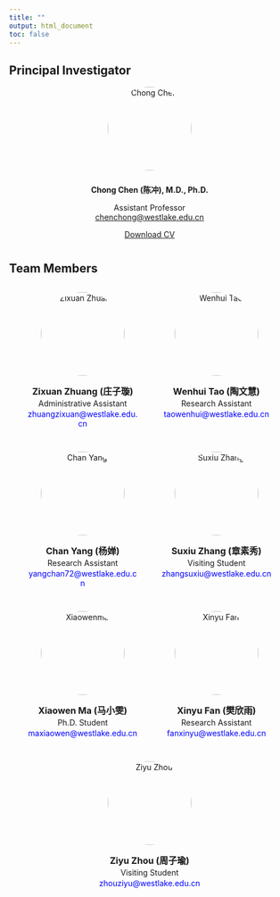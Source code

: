 ```yaml
---
title: ""
output: html_document
toc: false
---
```


```{=html}
<style>
  footer {
    position: fixed;
    bottom: -50px;
    left: 0;
    width: 100%;
    background-color: black;
    text-align: left;
    padding: 10px 0;
    color: white;
    font-size: 14px;
    border-top: 1px solid rgba(0, 0, 0, 0.1);
    transition: transform 0.5s ease-in-out;
  }

  body {
    margin: 0;
  }

  footer.show {
    transform: translateY(-50px);
  }

  .profile {
    text-align: center;
    margin-bottom: 40px;
  }

  .profile img {
    width: 150px;
    height: 150px;
    border-radius: 50%;
    object-fit: cover;
    margin-bottom: 10px;
  }

  .team-container {
    display: flex;
    justify-content: center;
    flex-wrap: wrap;
    gap: 40px;
    margin-top: 30px;
  }

  .member-card {
    text-align: center;
    width: 200px;
  }

  .member-card img {
    width: 150px;
    height: 150px;
    border-radius: 50%;
    object-fit: cover;
    margin-bottom: 10px;
  }

  .member-card h4 {
    margin: 5px 0 2px;
    font-size: 16px;
  }

  .member-card p {
    margin: 2px 0;
    font-size: 14px;
  }

  .member-card a {
    font-size: 14px;
    color: blue;
    text-decoration: none;
  }
</style>


<script>
  document.addEventListener("scroll", function () {
    const footer = document.querySelector("footer");
    const scrollHeight = document.documentElement.scrollHeight;
    const scrollPosition = window.innerHeight + window.scrollY;

    if (scrollPosition >= scrollHeight) {
      footer.classList.add("show");
    } else {
      footer.classList.remove("show");
    }
  });
</script>
```

## Principal Investigator

```{=html}
<div class="profile">
  <img src="images/chong_chen.jpg" alt="Chong Chen" />
<p><strong>Chong Chen (陈冲), M.D., Ph.D.</strong></p>
<p style="margin: 0 0;">Assistant Professor</p>
<p style="margin-top: 0; margin-bottom: 0;">
  <a href="mailto:chenchong@westlake.edu.cn">chenchong@westlake.edu.cn</a>
</p>
  <p><a href="files/CV_Chen_updated_07172025.pdf" download>Download CV</a></p>
</div>
```

## Team Members

```{=html}
<div class="team-container">

  <div class="member-card">
    <img src="images/zixuan.jpg" alt="Zixuan Zhuang" />
    <h4>Zixuan Zhuang (庄子璇)</h4>
    <p>Administrative Assistant</p>
    <p><a href="mailto:zhuangzixuan@westlake.edu.cn">zhuangzixuan@westlake.edu.cn</a></p>
  </div>

  <div class="member-card">
    <img src="images/Wenhui.jpg" alt="Wenhui Tao" />
    <h4>Wenhui Tao (陶文慧)</h4>
    <p>Research Assistant</p>
    <p><a href="mailto:taowenhui@westlake.edu.cn">taowenhui@westlake.edu.cn</a></p>
  </div>

  <div class="member-card">
    <img src="images/Yangchan.jpg" alt="Chan Yang" />
    <h4>Chan Yang (杨婵)</h4>
    <p>Research Assistant</p>
    <p><a href="mailto:yangchan72@westlake.edu.cn">yangchan72@westlake.edu.cn</a></p>
  </div>

 <div class="member-card">
    <img src="images/Suxiu1.jpg" alt="Suxiu Zhang" />
    <h4>Suxiu Zhang (章素秀)</h4>
    <p>Visiting Student</p>
    <p><a href="mailto:zhangsuxiu@westlake.edu.cn">zhangsuxiu@westlake.edu.cn</a></p>
    </div>
    
  <div class="member-card">
    <img src="images/Xiaowen1.jpg" alt="Xiaowenma" />
    <h4>Xiaowen Ma (马小雯)</h4>
    <p>Ph.D. Student</p>
    <p><a href="mailto:maxiaowen@westlake.edu.cn">maxiaowen@westlake.edu.cn</a></p>
  </div>
  
    <div class="member-card">
    <img src="images/xinyu1.jpg" alt="Xinyu Fan" />
    <h4>Xinyu Fan (樊欣雨)</h4>
    <p>Research Assistant</p>
    <p><a href="mailto:fanxinyu@westlake.edu.cn">fanxinyu@westlake.edu.cn</a></p>
    </div>
    
    <div class="member-card">
    <img src="images/ziyu.jpg" alt="Ziyu Zhou" />
    <h4>Ziyu Zhou (周子瑜)</h4>
    <p>Visiting Student</p>
    <p><a href="mailto:zhouziyu@westlake.edu.cn">zhouziyu@westlake.edu.cn</a></p>
    </div>
    
   
</div>
```

<footer>Chen Lab \| Westlake © 2025 Hangzhou, Zhejiang Province, China</footer>
